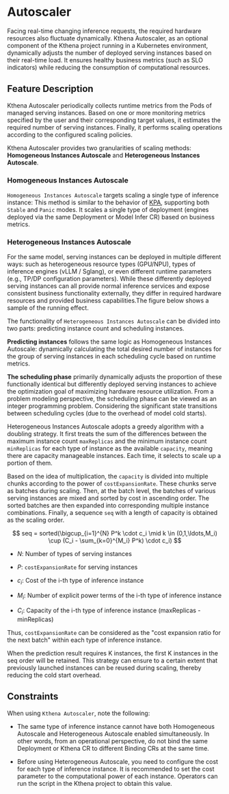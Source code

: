 
# Autoscaler

Facing real-time changing inference requests, the required hardware resources also fluctuate dynamically. Kthena Autoscaler, as an optional component of the Kthena project running in a Kubernetes environment, dynamically adjusts the number of deployed serving instances based on their real-time load. It ensures healthy business metrics (such as SLO indicators) while reducing the consumption of computational resources.

## Feature Description

Kthena Autoscaler periodically collects runtime metrics from the Pods of managed serving instances. Based on one or more monitoring metrics specified by the user and their corresponding target values, it estimates the required number of serving instances. Finally, it performs scaling operations according to the configured scaling policies.

<div style={{ textAlign: 'center' }}>
  <LightboxImage src="/img/architecture-autoscaler.svg" alt="architecture-autoscaler"></LightboxImage>
</div>

Kthena Autoscaler provides two granularities of scaling methods: **Homogeneous Instances Autoscale** and **Heterogeneous Instances Autoscale**.

### Homogeneous Instances Autoscale

`Homogeneous Instances Autoscale` targets scaling a single type of inference instance: This method is similar to the behavior of [KPA](https://knative.dev/docs/serving/autoscaling/kpa-specific/), supporting both `Stable` and `Panic` modes. It scales a single type of deployment (engines deployed via the same Deployment or Model Infer CR) based on business metrics.

### Heterogeneous Instances Autoscale

For the same model, serving instances can be deployed in multiple different ways: such as heterogeneous resource types (GPU/NPU), types of inference engines (vLLM / Sglang), or even different runtime parameters (e.g., TP/DP configuration parameters). While these differently deployed serving instances can all provide normal inference services and expose consistent business functionality externally, they differ in required hardware resources and provided business capabilities.The figure below shows a sample of the running effect.

<LightboxImage src="/img/architecture-autoscaler-optimize-example.svg" alt="architecture-autoscaler-optimize-example"></LightboxImage>

The functionality of `Heterogeneous Instances Autoscale` can be divided into two parts: predicting instance count and scheduling instances.

**Predicting instances** follows the same logic as Homogeneous Instances Autoscale: dynamically calculating the total desired number of instances for the group of serving instances in each scheduling cycle based on runtime metrics.

**The scheduling phase** primarily dynamically adjusts the proportion of these functionally identical but differently deployed serving instances to achieve the optimization goal of maximizing hardware resource utilization. From a problem modeling perspective, the scheduling phase can be viewed as an integer programming problem. Considering the significant state transitions between scheduling cycles (due to the overhead of model cold starts).

Heterogeneous Instances Autoscale adopts a greedy algorithm with a doubling strategy. It first treats the sum of the differences between the maximum instance count `maxReplicas` and the minimum instance count `minReplicas` for each type of instance as the available `capacity`, meaning there are capacity manageable instances. Each time, it selects to scale up a portion of them.

Based on the idea of multiplication, the `capacity` is divided into multiple chunks according to the power of `costExpansionRate`. These chunks serve as batches during scaling. Then, at the batch level, the batches of various serving instances are mixed and sorted by cost in ascending order. The sorted batches are then expanded into corresponding multiple instance combinations. Finally, a sequence `seq` with a length of capacity is obtained as the scaling order.

$$
seq = sorted(\bigcup_{i=1}^{N} P^k \cdot c_i \mid k \in (0,1,\ldots,M_i) \cup (C_i - \sum_{k=0}^{M_i} P^k) \cdot c_i)
$$

- $N$: Number of types of serving instances

- $P$: `costExpansionRate` for serving instances

- $c_i$: Cost of the i-th type of inference instance

- $M_i$: Number of explicit power terms of the i-th type of inference instance

- $C_i$: Capacity of the i-th type of inference instance (maxReplicas - minReplicas)

Thus, `costExpansionRate` can be considered as the "cost expansion ratio for the next batch" within each type of inference instance.

When the prediction result requires K instances, the first K instances in the seq order will be retained. This strategy can ensure to a certain extent that previously launched instances can be reused during scaling, thereby reducing the cold start overhead.


## Constraints

When using `Kthena Autoscaler`, note the following:

- The same type of inference instance cannot have both Homogeneous Autoscale and Heterogeneous Autoscale enabled simultaneously. In other words, from an operational perspective, do not bind the same Deployment or Kthena CR to different Binding CRs at the same time.

- Before using Heterogeneous Autoscale, you need to configure the cost for each type of inference instance. It is recommended to set the cost parameter to the computational power of each instance. Operators can run the script in the Kthena project to obtain this value.